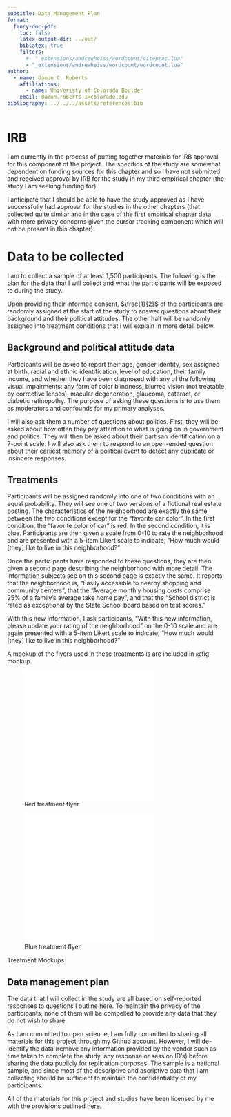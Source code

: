 ```yaml
---
subtitle: Data Management Plan
format:
  fancy-doc-pdf:
    toc: false
    latex-output-dir: ../out/
    biblatex: true
    filters:
      #- "_extensions/andrewheiss/wordcount/citeproc.lua"
      - "_extensions/andrewheiss/wordcount/wordcount.lua"
author:
  - name: Damon C. Roberts
    affiliations:
      - name: Univeristy of Colorado Boulder
    email: damon.roberts-1@colorado.edu
bibliography: ../../../assets/references.bib
---
```


# IRB

I am currently in the process of putting together materials for IRB approval for this component of the project. The specifics of the study are somewhat dependent on funding sources for this chapter and so I have not submitted and received approval by IRB for the study in my third empirical chapter (the study I am seeking funding for).

I anticipate that I should be able to have the study approved as I have successfully had approval for the studies in the other chapters (that collected quite similar and in the case of the first empirical chapter data with more privacy concerns given the cursor tracking component which will not be present in this chapter).

# Data to be collected

I am to collect a sample of at least 1,500 participants. The following is the plan for the data that I will collect and what the participants will be exposed to during the study.

Upon providing their informed consent, $\frac{1}{2}$ of the participants are randomly assigned at the start of the study to answer questions about their background and their political attitudes. The other half will be randomly assigned into treatment conditions that I will explain in more detail below.

## Background and political attitude data

Participants will be asked to report their age, gender identity, sex assigned at birth, racial and ethnic identification, level of education, their family income, and whether they have been diagnosed with any of the following visual impairments: any form of color blindness, blurred vision (not treatable by corrective lenses), macular degeneration, glaucoma, cataract, or diabetic retinopothy. The purpose of asking these questions is to use them as moderators and confounds for my primary analyses.

I will also ask them a number of questions about politics. First, they will be asked about how often they pay attention to what is going on in government and politics. They will then be asked about their partisan identification on a 7-point scale. I will also ask them to respond to an open-ended question about their earliest memory of a political event to detect any duplicate or insincere responses.

## Treatments

Participants will be assigned randomly into one of two conditions with an equal probability. They will see one of two versions of a fictional real estate posting. The characteristics of the neighborhood are exactly the same between the two conditions except for the "favorite car color". In the first condition, the "favorite color of car" is red. In the second condition, it is blue. Participants are then given a scale from 0-10 to rate the neighborhood and are presented with a 5-item Likert scale to indicate, "How much would [they] like to live in this neighborhood?" 

Once the participants have responded to these questions, they are then given a second page describing the neighborhood with more detail. The information subjects see on this second page is exactly the same. It reports that the neighborhood is, "Easily accessible to nearby shopping and community centers", that the "Average monthly housing costs comprise 25% of a family's average take home pay", and that the "School district is rated as exceptional by the State School board based on test scores."

With this new information, I ask participants, "With this new information, please update your rating of the neighborhood" on the 0-10 scale and are again presented with a 5-item Likert scale to indicate, "How much would [they] like to live in this neighborhood?"

A mockup of the flyers used in these treatments is are included in @fig-mockup.

::: {#fig-mockup}

![Red treatment flyer](../../../chapter_4/assets/irb/red_treatment_mockup.pdf){#fig-red height=300}

![Blue treatment flyer](../../../chapter_4/assets/irb/blue_treatment_mockup.pdf){#fig-blue height=300}

Treatment Mockups
:::

## Data management plan

The data that I will collect in the study are all based on self-reported responses to questions I outline here. To maintain the privacy of the participants, none of them will be compelled to provide any data that they do not wish to share.

As I am committed to open science, I am fully committed to sharing all materials for this project through my Github account. However, I will de-identify the data (remove any information provided by the vendor such as time taken to complete the study, any response or session ID's) before sharing the data publicly for replication purposes. The sample is a national sample, and since most of the descriptive and ascriptive data that I am collecting should be sufficient to maintain the confidentiality of my participants.

All of the materials for this project and studies have been licensed by me with the provisions outlined [here.](http://creativecommons.org/licenses/by/4.0/)